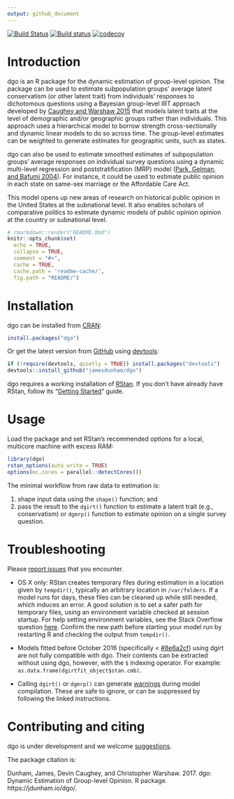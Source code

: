 ```yaml
---
output: github_document
---
```

[![Build Status](https://travis-ci.org/jamesdunham/dgo.svg?branch=master)](https://travis-ci.org/jamesdunham/dgo)
[![Build status](https://ci.appveyor.com/api/projects/status/1ta36kmoqen98k87?svg=true)](https://ci.appveyor.com/project/jamesdunham/dgo)
[![codecov](https://codecov.io/gh/jamesdunham/dgo/branch/master/graph/badge.svg)](https://codecov.io/gh/jamesdunham/dgo)

# Introduction

dgo is an R package for the dynamic estimation of group-level opinion. The
package can be used to estimate subpopulation groups' average latent
conservatism (or other latent trait) from individuals' responses to dichotomous
questions using a Bayesian group-level IRT approach developed by [Caughey and
Warshaw
2015](http://pan.oxfordjournals.org/content/early/2015/02/04/pan.mpu021.full.pdf+html)
that models latent traits at the level of demographic and/or geographic groups
rather than individuals. This approach uses a hierarchical model to borrow
strength cross-sectionally and dynamic linear models to do so across time. The
group-level estimates can be weighted to generate estimates for geographic
units, such as states. 

dgo can also be used to estimate smoothed estimates of subpopulation groups'
average responses on individual survey questions using a dynamic multi-level
regression and poststratification (MRP) model ([Park, Gelman, and Bafumi
2004](http://stat.columbia.edu/~gelman/research/published/StateOpinionsNationalPolls.050712.dkp.pdf)).
For instance, it could be used to estimate public opinion in each state on
same-sex marriage or the Affordable Care Act.

This model opens up new areas of research on historical public opinion in the
United States at the subnational level. It also enables scholars of comparative
politics to estimate dynamic models of public opinion opinion at the country or
subnational level.

```r
# rmarkdown::render("README.Rmd")
knitr::opts_chunk$set(
  echo = TRUE,
  collapse = TRUE,
  comment = "#>",
  cache = TRUE,
  cache.path = 'readme-cache/',
  fig.path = "README/")
```

# Installation

dgo can be installed from [CRAN](https://cran.r-project.org/web/packages/dgo/index.html):

```r
install.packages("dgo")
```

Or get the latest version from [GitHub](https://github.com/jamesdunham/dgo)
using [devtools](https://github.com/hadley/devtools/):

```r
if (!require(devtools, quietly = TRUE)) install.packages("devtools")
devtools::install_github("jamesdunham/dgo")
```

dgo requires a working installation of [RStan](http://mc-stan.org/interfaces/rstan.html).
If you don't have already have RStan, follow its
"[Getting Started](https://github.com/stan-dev/rstan/wiki/RStan-Getting-Started)" guide.

# Usage

Load the package and set RStan's recommended options for a local, multicore
machine with excess RAM:

```r
library(dgo)
rstan_options(auto_write = TRUE)
options(mc.cores = parallel::detectCores())
```

The minimal workflow from raw data to estimation is:

1.  shape input data using the `shape()` function; and
2.  pass the result to the `dgirt()` function to estimate a latent trait (e.g.,
    conservatism) or `dgmrp()` function to estimate opinion on a single survey
    question.

# Troubleshooting

Please [report issues](https://github.com/jamesdunham/dgo/issues) that you
encounter.

  * OS X only: RStan creates temporary files during estimation in a location
    given by `tempdir()`, typically an arbitrary location in `/var/folders`. If
    a model runs for days, these files can be cleaned up while still needed,
    which induces an error. A good solution is to set a safer path for temporary
    files, using an environment variable checked at session startup. For help
    setting environment variables, see the Stack Overflow question
    [here](https://stackoverflow.com/questions/17107206/change-temporary-directory).
    Confirm the new path before starting your model run by restarting R and
    checking the output from `tempdir()`.

  * Models fitted before October 2016 (specifically <
    [#8e6a2cf](https://github.com/jamesdunham/dgo/commit/8e6a2cfbe00b2cd4a908b3067241e06124d143cd))
    using dgirt are not fully compatible with dgo. Their contents can be
    extracted without using dgo, however, with the `$` indexing operator. For
    example: `as.data.frame(dgirtfit_object$stan.cmb)`.

  * Calling `dgirt()` or `dgmrp()` can generate
    [warnings](http://mc-stan.org/misc/warnings#compiler-warnings) during model
    compilation. These are safe to ignore, or can be suppressed by following the
    linked instructions.

# Contributing and citing

dgo is under development and we welcome
[suggestions](https://github.com/jamesdunham/dgo/issues).

The package citation is:

Dunham, James, Devin Caughey, and Christopher Warshaw. 2017. dgo: Dynamic
Estimation of Group-level Opinion. R package.  https://jdunham.io/dgo/.
